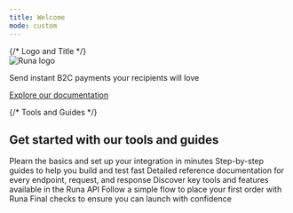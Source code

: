```yaml
---
title: Welcome
mode: custom
---
```


<div style={{
    minHeight: "89vh",
  background: "black",
  color: "white",
  display: "flex",
  flexDirection: "column",
  alignItems: "center",
  justifyContent: "flex-start",
}}>
  {/* Logo and Title */}
  <div style={{ 
    flexGrow: 1,
    display: "flex", 
    flexDirection: "column",
    alignItems: "center",
    backgroundImage: "url(/assets/branding/bubbles-dark-1.png)",
    backgroundSize: "cover",
    backgroundPosition: "center",
    backgroundRepeat: "no-repeat",
    width: "100%", padding: "6rem 0"
    }}>
  <div style={{
    background: "rgba(0,0,0,0.8)",
    backdropFilter: "blur(6px)",
    padding: "2rem 3rem",
    borderRadius: 16,
    display: "flex",
    flexDirection: "column",
    alignItems: "center"
    }}>
    <img src="https://brand-assets.runa.io/logo-horizontal-white.svg" width={240} alt="Runa logo" />
    <p style={{ marginTop: "1em", fontSize: "1.25rem", fontWeight: 800, textAlign: "center" }}>
      Send instant B2C payments your recipients will love
    </p>
    <a
      href="/introduction"
      style={{
        marginTop: 24,
        padding: "0.75rem 2rem",
        border: "2px solid #4fff7b",
        borderRadius: 24,
        color: "#fff",
        background: "transparent",
        fontWeight: 600,
        textDecoration: "none",
        fontSize: "1rem",
        transition: "background 0.2s, color 0.2s",
        textTransform: "uppercase"
      }}
    >
      Explore our documentation
    </a>
    </div>
  </div>

{/* Tools and Guides */}

  <div style={{
    flexGrow: 2,
    width: "100%",
    display: "flex",
    flexDirection: "column",
    alignItems: "center",
    padding: "6rem 0"
  }}>
  <div style={{
        maxWidth: 1100,
    display: "flex",
    flexDirection: "column",
    alignItems: "center",
  }}>
    <h2 style={{ fontSize: "1.5rem", fontWeight: 600, marginBottom: "2rem" }}>
      Get started with our tools and guides
    </h2>
    <CardGroup cols={3} rows={2}>
  <Card
    title="Get started"
    icon="flag-swallowtail"
    href="/introduction"
    style={{
      backgroundColor: "#000",
      color: "#fff",
      border: "2px solid #4fff7b",
      borderRadius: 24,
      padding: "0.75rem 2rem",
    }}
  >
    Plearn the basics and set up your integration in minutes
  </Card>
  <Card
    title="API Guides"
    icon="book"
    href="/getting-started/steps"
  >
    Step-by-step guides to help you build and test fast
  </Card>
  <Card
    title="API Reference"
    icon="gear"
    href="/api-reference"
  >
    Detailed reference documentation for every endpoint, request, and response
  </Card>
  <Card
    title="Features"
    icon="list"
    href="/introduction"
  >
    Discover key tools and features available in the Runa API
  </Card>
  <Card
    title="Make your first order"
    icon="paper-plane"
    href="/getting-started/first-order/which-mode"
  >
    Follow a simple flow to place your first order with Runa
  </Card>
  <Card
    title="Before you go live"
    icon="ballot-check"
    href="/best-practices/before-you-go-live"
  >
    Final checks to ensure you can launch with confidence
  </Card>
</CardGroup>
</div>
  </div>
</div>
